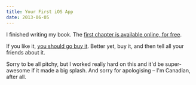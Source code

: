 ```yaml
---
title: Your First iOS App
date: 2013-06-05
---
```



I finished writing my book. The [first chapter is available online, for free](http://yourfirstiosapp.com).

If you like it, [you should go buy it](https://leanpub.com/your-first-ios-app/). Better yet, buy it, and then tell all your friends about it.

Sorry to be all pitchy, but I worked really hard on this and it'd be super-awesome if it made a big splash. And sorry for apologising – I'm Canadian, after all.


  
